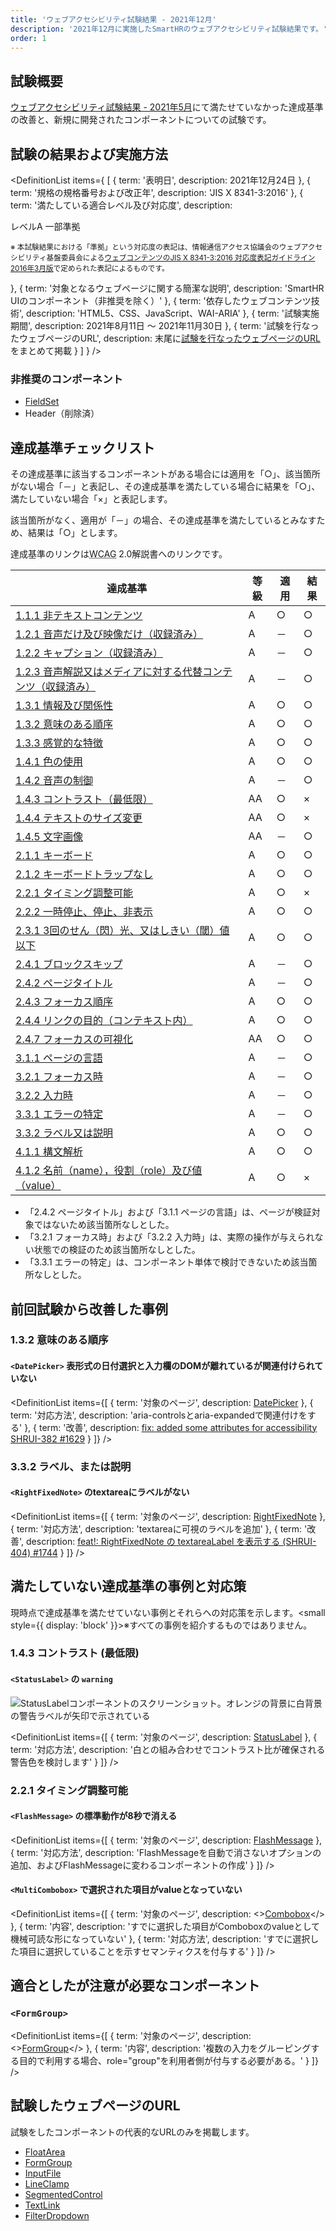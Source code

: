 ```yaml
---
title: 'ウェブアクセシビリティ試験結果 - 2021年12月'
description: '2021年12月に実施したSmartHRのウェブアクセシビリティ試験結果です。'
order: 1
---
```




## 試験概要

[ウェブアクセシビリティ試験結果 - 2021年5月](../202105/)にて満たせていなかった達成基準の改善と、新規に開発されたコンポーネントについての試験です。

## 試験の結果および実施方法

<!-- textlint-disable -->

<DefinitionList items={
  [
    {
      term: '表明日',
      description: <time datatime="2021-12-24">2021年12月24日</time>
    },
    {
      term: '規格の規格番号および改正年',
      description: 'JIS X 8341-3:2016'
    },
    {
      term: '満たしている適合レベル及び対応度',
      description: <div>
        <div>レベルA 一部準拠</div>
        <p><small>※ 本試験結果における「準拠」という対応度の表記は、情報通信アクセス協議会のウェブアクセシビリティ基盤委員会による<a href="https://waic.jp/docs/jis2016/compliance-guidelines/201603/">ウェブコンテンツのJIS X 8341-3:2016 対応度表記ガイドライン 2016年3月版</a>で定められた表記によるものです。</small></p>
        </div>
    },
    {
      term: '対象となるウェブページに関する簡潔な説明',
      description: 'SmartHR UIのコンポーネント（非推奨を除く）'
    },
    {
      term: '依存したウェブコンテンツ技術',
      description: 'HTML5、CSS、JavaScript、WAI-ARIA'
    },
    {
      term: '試験実施期間',
      description: <span><time datatime="2021-08-11">2021年8月11日</time> 〜 <time datatime="2021-11-30">2021年11月30日</time></span>
    },
    {
      term: '試験を行なったウェブページのURL',
      description: <span>末尾に<a href="#h2-5">試験を行なったウェブページのURL</a>をまとめて掲載</span>
    }
  ]
} />

<!-- textlint-enable -->

### 非推奨のコンポーネント

- [FieldSet](https://story.smarthr-ui.dev/?path=/story/fieldset--all)
- Header（削除済）

## 達成基準チェックリスト

その達成基準に該当するコンポーネントがある場合には適用を「○」、該当箇所がない場合「－」と表記し、その達成基準を満たしている場合に結果を「○」、満たしていない場合「×」と表記します。

該当箇所がなく、適用が「－」の場合、その達成基準を満たしているとみなすため、結果は「○」とします。

達成基準のリンクは<abbr title="Web Contents Accessibility Guidelines">WCAG</abbr> 2.0解説書へのリンクです。

<TableWrapper>
  <Table>
    <thead>
      <tr>
        <Th>達成基準</Th>
        <Th>等級</Th>
        <Th>適用</Th>
        <Th>結果</Th>
      </tr>
    </thead>
    <tbody>

<tr>
    <Td><a href="https://waic.jp/docs/UNDERSTANDING-WCAG20/text-equiv-all.html">1.1.1 非テキストコンテンツ</a></Td>
    <Td>A</Td>
    <Td>○</Td>
    <Td>○</Td>
</tr>
<tr>
    <Td><a href="https://waic.jp/docs/UNDERSTANDING-WCAG20/media-equiv-av-only-alt.html">1.2.1 音声だけ及び映像だけ（収録済み）</a></Td>
    <Td>A</Td>
    <Td>－</Td>
    <Td>○</Td>
</tr>
<tr>
    <Td><a href="https://waic.jp/docs/UNDERSTANDING-WCAG20/media-equiv-captions.html">1.2.2 キャプション（収録済み）</a></Td>
    <Td>A</Td>
    <Td>－</Td>
    <Td>○</Td>
</tr>
<tr>
    <Td><a href="https://waic.jp/docs/UNDERSTANDING-WCAG20/media-equiv-audio-desc.html">1.2.3 音声解説又はメディアに対する代替コンテンツ（収録済み）</a></Td>
    <Td>A</Td>
    <Td>－</Td>
    <Td>○</Td>
</tr>
<tr>
    <Td><a href="https://waic.jp/docs/UNDERSTANDING-WCAG20/content-structure-separation-programmatic.html">1.3.1 情報及び関係性</a></Td>
    <Td>A</Td>
    <Td>○</Td>
    <Td>○</Td>
</tr>
<tr>
    <Td><a href="https://waic.jp/docs/UNDERSTANDING-WCAG20/content-structure-separation-sequence.html">1.3.2 意味のある順序</a></Td>
    <Td>A</Td>
    <Td>○</Td>
    <Td>○</Td>
</tr>
<tr>
    <Td><a href="https://waic.jp/docs/UNDERSTANDING-WCAG20/content-structure-separation-understanding.html">1.3.3 感覚的な特徴</a></Td>
    <Td>A</Td>
    <Td>○</Td>
    <Td>○</Td>
</tr>
<tr>
    <Td><a href="https://waic.jp/docs/WCAG21/Understanding/use-of-color.html">1.4.1 色の使用</a></Td>
    <Td>A</Td>
    <Td>○</Td>
    <Td>○</Td>
</tr>
<tr>
    <Td><a href="https://waic.jp/docs/UNDERSTANDING-WCAG20/visual-audio-contrast-dis-audio.html">1.4.2 音声の制御</a></Td>
    <Td>A</Td>
    <Td>－</Td>
    <Td>○</Td>
</tr>
<tr>
    <Td><a href="https://waic.jp/docs/WCAG21/Understanding/contrast-minimum.html">1.4.3 コントラスト（最低限）</a></Td>
    <Td>AA</Td>
    <Td>○</Td>
    <Td>×</Td>
</tr>
<tr>
    <Td><a href="https://waic.jp/docs/WCAG21/Understanding/resize-text.html">1.4.4 テキストのサイズ変更</a></Td>
    <Td>AA</Td>
    <Td>○</Td>
    <Td>×</Td>
</tr>
<tr>
    <Td><a href="https://waic.jp/docs/WCAG21/Understanding/images-of-text.html">1.4.5 文字画像</a></Td>
    <Td>AA</Td>
    <Td>－</Td>
    <Td>○</Td>
</tr>
<tr>
    <Td><a href="https://waic.jp/docs/WCAG21/Understanding/keyboard.html">2.1.1 キーボード</a></Td>
    <Td>A</Td>
    <Td>○</Td>
    <Td>○</Td>
</tr>
<tr>
    <Td><a href="https://waic.jp/docs/WCAG21/Understanding/no-keyboard-trap.html">2.1.2 キーボードトラップなし</a></Td>
    <Td>A</Td>
    <Td>○</Td>
    <Td>○</Td>
</tr>
<tr>
    <Td><a href="https://waic.jp/docs/UNDERSTANDING-WCAG20/time-limits-required-behaviors.html">2.2.1 タイミング調整可能</a></Td>
    <Td>A</Td>
    <Td>○</Td>
    <Td>×</Td>
</tr>
<tr>
    <Td><a href="https://waic.jp/docs/UNDERSTANDING-WCAG20/time-limits-pause.html">2.2.2 一時停止、停止、非表示</a></Td>
    <Td>A</Td>
    <Td>○</Td>
    <Td>○</Td>
</tr>
<tr>
    <Td><a href="https://waic.jp/docs/UNDERSTANDING-WCAG20/seizure-does-not-violate.html">2.3.1 3回のせん（閃）光、又はしきい（閾）値以下</a></Td>
    <Td>A</Td>
    <Td>○</Td>
    <Td>○</Td>
</tr>
<tr>
    <Td><a href="https://waic.jp/docs/UNDERSTANDING-WCAG20/navigation-mechanisms-skip.html">2.4.1 ブロックスキップ</a></Td>
    <Td>A</Td>
    <Td>－</Td>
    <Td>○</Td>
</tr>
<tr>
    <Td><a href="https://waic.jp/docs/UNDERSTANDING-WCAG20/navigation-mechanisms-title.html">2.4.2 ページタイトル</a></Td>
    <Td>A</Td>
    <Td>－</Td>
    <Td>○</Td>
</tr>
<tr>
    <Td><a href="https://waic.jp/docs/WCAG21/Understanding/focus-order.html">2.4.3 フォーカス順序</a></Td>
    <Td>A</Td>
    <Td>○</Td>
    <Td>○</Td>
</tr>
<tr>
    <Td><a href="https://waic.jp/docs/WCAG21/Understanding/link-purpose-in-context.html">2.4.4 リンクの目的（コンテキスト内）</a></Td>
    <Td>A</Td>
    <Td>○</Td>
    <Td>○</Td>
</tr>
<tr>
    <Td><a href="https://waic.jp/docs/WCAG21/Understanding/focus-visible.html">2.4.7 フォーカスの可視化</a></Td>
    <Td>AA</Td>
    <Td>○</Td>
    <Td>○</Td>
</tr>
<tr>
    <Td><a href="https://waic.jp/docs/UNDERSTANDING-WCAG20/meaning-doc-lang-id.html">3.1.1 ページの言語</a></Td>
    <Td>A</Td>
    <Td>－</Td>
    <Td>○</Td>
</tr>
<tr>
    <Td><a href="https://waic.jp/docs/WCAG21/Understanding/on-focus.html">3.2.1 フォーカス時</a></Td>
    <Td>A</Td>
    <Td>－</Td>
    <Td>○</Td>
</tr>
<tr>
    <Td><a href="https://waic.jp/docs/WCAG21/Understanding/on-input.html">3.2.2 入力時</a></Td>
    <Td>A</Td>
    <Td>－</Td>
    <Td>○</Td>
</tr>
<tr>
    <Td><a href="https://waic.jp/docs/WCAG21/Understanding/error-identification.html">3.3.1 エラーの特定</a></Td>
    <Td>A</Td>
    <Td>－</Td>
    <Td>○</Td>
</tr>
<tr>
    <Td><a href="https://waic.jp/docs/WCAG21/Understanding/labels-or-instructions.html">3.3.2 ラベル又は説明</a></Td>
    <Td>A</Td>
    <Td>○</Td>
    <Td>○</Td>
</tr>
<tr>
    <Td><a href="https://waic.jp/docs/WCAG21/Understanding/parsing.html">4.1.1 構文解析</a></Td>
    <Td>A</Td>
    <Td>○</Td>
    <Td>○</Td>
</tr>
<tr>
    <Td><a href="https://waic.jp/docs/WCAG21/Understanding/name-role-value.html">4.1.2 名前（name），役割（role）及び値（value）</a></Td>
    <Td>A</Td>
    <Td>○</Td>
    <Td>×</Td>
</tr>
    </tbody>
  </Table>
</TableWrapper>

- 「2.4.2 ページタイトル」および「3.1.1 ページの言語」は、ページが検証対象ではないため該当箇所なしとした。
- 「3.2.1 フォーカス時」および「3.2.2 入力時」は、実際の操作が与えられない状態での検証のため該当箇所なしとした。
- 「3.3.1 エラーの特定」は、コンポーネント単体で検討できないため該当箇所なしとした。


## 前回試験から改善した事例

### 1.3.2 意味のある順序

#### `<DatePicker>` 表形式の日付選択と入力欄のDOMが離れているが関連付けられていない

<!-- textlint-disable -->

<DefinitionList items={[
  {
    term: '対象のページ',
    description: <a href="https://story.smarthr-ui.dev/iframe.html?id=datepicker">DatePicker</a>
  },
  {
    term: '対応方法',
    description: 'aria-controlsとaria-expandedで関連付けをする'
  },
  {
    term: '改善',
    description: <a href="https://github.com/kufu/smarthr-ui/pull/1629">fix: added some attributes for accessibility SHRUI-382
#1629</a>
  }
  ]} />

<!-- textlint-enable -->

### 3.3.2 ラベル、または説明

#### `<RightFixedNote>` のtextareaにラベルがない

<!-- textlint-disable -->

<DefinitionList items={[
  {
    term: '対象のページ',
    description: <a href="https://story.smarthr-ui.dev/?path=/story/rightfixednote--all">RightFixedNote</a>
  },
  {
    term: '対応方法',
    description: 'textareaに可視のラベルを追加'
  },
  {
    term: '改善',
    description: <a href="https://github.com/kufu/smarthr-ui/pull/1744">feat!: RightFixedNote の textareaLabel を表示する (SHRUI-404) #1744</a>
  }
  ]} />

<!-- textlint-enable -->

## 満たしていない達成基準の事例と対応策

現時点で達成基準を満たせていない事例とそれらへの対応策を示します。<small style={{ display: 'block' }}>※すべての事例を紹介するものではありません。</small>

### 1.4.3 コントラスト (最低限)

#### `<StatusLabel>` の `warning`

![StatusLabelコンポーネントのスクリーンショット。オレンジの背景に白背景の警告ラベルが矢印で示されている](./images/1.4.3-2_statuslabel1.png)

<!-- textlint-disable -->

<DefinitionList items={[
  {
    term: '対象のページ',
    description: <a href="https://story.smarthr-ui.dev/iframe.html?id=statuslabel">StatusLabel</a>
  },
  {
    term: '対応方法',
    description: '白との組み合わせでコントラスト比が確保される警告色を検討します'
  }
  ]} />

<!-- textlint-enable -->

### 2.2.1 タイミング調整可能

#### `<FlashMessage>` の標準動作が8秒で消える

<!-- textlint-disable -->

<DefinitionList items={[
  {
    term: '対象のページ',
    description: <a href="https://story.smarthr-ui.dev/iframe.html?id=flashmessage--demo">FlashMessage</a>
  },
  {
    term: '対応方法',
    description: 'FlashMessageを自動で消さないオプションの追加、およびFlashMessageに変わるコンポーネントの作成'
  }
  ]} />

<!-- textlint-enable -->

#### `<MultiCombobox>` で選択された項目がvalueとなっていない

<!-- textlint-disable -->

<DefinitionList items={[
  {
    term: '対象のページ',
    description: <><a href="https://story.smarthr-ui.dev/iframe.html?id=combobox">Combobox</a></>
  },
  {
    term: '内容',
    description: 'すでに選択した項目がComboboxのvalueとして機械可読な形になっていない'
  },
  {
    term: '対応方法',
    description: 'すでに選択した項目に選択していることを示すセマンティクスを付与する'
  }
  ]} />

<!-- textlint-enable -->

## 適合としたが注意が必要なコンポーネント

### `<FormGroup>`

<!-- textlint-disable -->

<DefinitionList items={[
  {
    term: '対象のページ',
    description: <><a href="https://story.smarthr-ui.dev/?path=/story/formgroup--all">FormGroup</a></>
  },
  {
    term: '内容',
    description: '複数の入力をグルーピングする目的で利用する場合、role="group"を利用者側が付与する必要がある。'
  }
  ]} />

## 試験したウェブページのURL

<!-- textlint-enable -->

試験をしたコンポーネントの代表的なURLのみを掲載します。

- [FloatArea](https://story.smarthr-ui.dev/?path=/story/floatarea--all)
- [FormGroup](https://story.smarthr-ui.dev/?path=/story/formgroup--all)
- [InputFile](https://story.smarthr-ui.dev/?path=/story/inputfile--all)
- [LineClamp](https://story.smarthr-ui.dev/?path=/story/lineclamp--all)
- [SegmentedControl](https://story.smarthr-ui.dev/?path=/story/segmentedcontrol--all)
- [TextLink](https://story.smarthr-ui.dev/?path=/story/textarea--all)
- [FilterDropdown](https://story.smarthr-ui.dev/?path=/story/filterdropdown--default)
